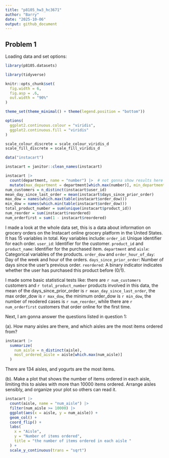 ```yaml
---
title: "p8105_hw3_hc3671"
author: "Barry"
date: "2025-10-06"
output: github_document
---
```


## Problem 1

Loading data and set options:

```r
library(p8105.datasets)

library(tidyverse)

knitr::opts_chunk$set(
  fig.width = 6,
  fig.asp = .6,
  out.width = "90%"
)

theme_set(theme_minimal() + theme(legend.position = "bottom"))

options(
  ggplot2.continuous.colour = "viridis",
  ggplot2.continuous.fill = "viridis"
)

scale_colour_discrete = scale_colour_viridis_d
scale_fill_discrete = scale_fill_viridis_d

data("instacart")

instacart = janitor::clean_names(instacart)

instacart |> 
  count(department, name = "number") |>  # not gonna show results here for aes
  mutate(max_department = department[which.max(number)], min_department = department[which.min(number)])
num_customers = n_distinct(instacart$user_id)
mean_day_since_last_order = mean(instacart$days_since_prior_order)
max_dow = names(which.max(table(instacart$order_dow)))
min_dow = names(which.min(table(instacart$order_dow)))
total_product_number = sum(unique(instacart$product_id))
num_reorder = sum(instacart$reordered)
num_orderfirst = sum(1 - instacart$reordered)

```

I made a look at the whole data set, this is a data about information on grocery orders on the Instacart online grocery platform in the United States. It has 15 variables in total.
Key variables include:
`order_id`: Unique identifier for each order.
`user_id`: Identifier for the customer.
`product_id` and `product_name`: Identifier for the purchased item.
`department` and `aisle`: Categorical variables of the products.
`order_dow` and `order_hour_of_day`: Day of the week and hour of the orders.
`days_since_prior_order`: Number of days since the user’s previous order.
`reordered`: A binary indicator indicates whether the user has purchased this product before (0/1).

I made some basic statistical tests like: there are `r num_customers` customers and `r total_product_number` products involved in this data, the mean of the days_since_prior_order is `r mean_day_since_last_order`, the max order_dow is `r max_dow`, the minimum order_dow is `r min_dow`, the number of reodered cases is `r num_reorder`, while there are `r num_orderfirst` customers that order online for the first time.

Next, I am gonna answer the questions listed in question 1:

(a). How many aisles are there, and which aisles are the most items ordered from?

```r

instacart |> 
  summarize(
    num_aisle = n_distinct(aisle),
    most_ordered_aisle = aisle[which.max(num_aisle)]
  )
```

There are 134 aisles, and yogurts are the most items.

(b). Make a plot that shows the number of items ordered in each aisle, limiting this to aisles with more than 10000 items ordered. Arrange aisles sensibly, and organize your plot so others can read it.

```r
instacart |> 
  count(aisle, name = "num_aisle") |> 
  filter(num_aisle >= 10000) |>  
  ggplot(aes(x = aisle, y = num_aisle)) +
  geom_col() + 
  coord_flip() +
  labs(
    x = "Aisle",
    y = "Number of items ordered",
    title = "the number of items ordered in each aisle "
  ) +
  scale_y_continuous(trans = "sqrt")
  
  
```





